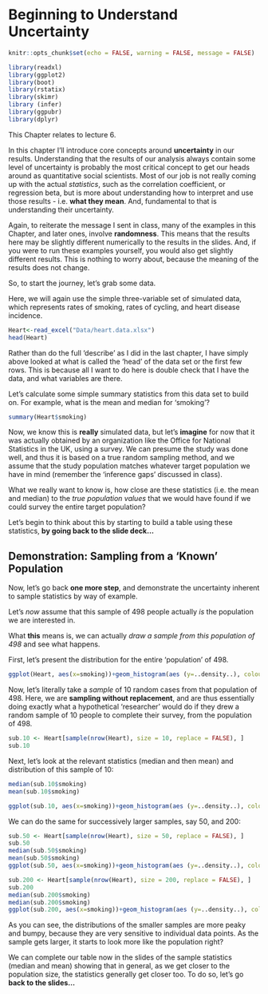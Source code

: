 # Beginning to Understand Uncertainty {#uncertainty}

```r
knitr::opts_chunk$set(echo = FALSE, warning = FALSE, message = FALSE)
```

```r
library(readxl)
library(ggplot2)
library(boot)
library(rstatix)
library(skimr)
library (infer)
library(ggpubr)
library(dplyr)

```

This Chapter relates to lecture 6.

In this chapter I'll introduce core concepts around **uncertainty** in our results. Understanding that the results of our analysis always contain some level of uncertainty is probably the most critical concept to get our heads around as quantitative social scientists. Most of our job is not really coming up with the actual *statistics*, such as the correlation coefficient, or regression beta, but is more about understanding how to interpret and use those results - i.e. **what they mean**. And, fundamental to that is understanding their uncertainty.

Again, to reiterate the message I sent in class, many of the examples in this Chapter, and later ones, involve **randomness**. This means that the results here may be slightly different numerically to the results in the slides. And, if you were to run these examples yourself, you would also get slightly different results. This is nothing to worry about, because the meaning of the results does not change.

So, to start the journey, let's grab some data.

Here, we will again use the simple three-variable set of simulated data, which represents rates of smoking, rates of cycling, and heart disease incidence.

```r
Heart<-read_excel("Data/heart.data.xlsx")
head(Heart)
```

Rather than do the full 'describe' as I did in the last chapter, I have simply above looked at what is called the 'head' of the data set or the first few rows. This is because all I want to do here is double check that I have the data, and what variables are there.

Let's calculate some simple summary statistics from this data set to build on. For example, what is the mean and median for 'smoking'?

```r
summary(Heart$smoking)
```

Now, we know this is **really** simulated data, but let's **imagine** for now that it was actually obtained by an organization like the Office for National Statistics in the UK, using a survey. We can presume the study was done well, and thus it is based on a true random sampling method, and we assume that the study population matches whatever target population we have in mind (remember the 'inference gaps' discussed in class).

What we really want to know is, how close are these statistics (i.e. the mean and median) to the *true population values* that we would have found if we could survey the entire target population?

Let's begin to think about this by starting to build a table using these statistics, **by going back to the slide deck...**

## Demonstration: Sampling from a 'Known' Population

Now, let's go back **one more step**, and demonstrate the uncertainty inherent to sample statistics by way of example.

Let's *now* assume that this sample of 498 people actually *is* the population we are interested in.

What **this** means is, we can actually *draw a sample from this population of 498* and see what happens.

First, let's present the distribution for the entire 'population' of 498.

```r
ggplot(Heart, aes(x=smoking))+geom_histogram(aes (y=..density..), colour="black", fill="white")

```

Now, let's literally take a *sample* of 10 random cases from that population of 498. Here, we are **sampling without replacement**, and are thus essentially doing exactly what a hypothetical 'researcher' would do if they drew a random sample of 10 people to complete their survey, from the population of 498.

```r
sub.10 <- Heart[sample(nrow(Heart), size = 10, replace = FALSE), ]
sub.10
```

Next, let's look at the relevant statistics (median and then mean) and distribution of this sample of 10:

```r
median(sub.10$smoking)
mean(sub.10$smoking)
```

```r
ggplot(sub.10, aes(x=smoking))+geom_histogram(aes (y=..density..), colour="black", fill="white")

```

We can do the same for successively larger samples, say 50, and 200:

```r
sub.50 <- Heart[sample(nrow(Heart), size = 50, replace = FALSE), ]
sub.50
median(sub.50$smoking)
mean(sub.50$smoking)
ggplot(sub.50, aes(x=smoking))+geom_histogram(aes (y=..density..), colour="black", fill="white")

```

```r
sub.200 <- Heart[sample(nrow(Heart), size = 200, replace = FALSE), ]
sub.200
median(sub.200$smoking)
median(sub.200$smoking)
ggplot(sub.200, aes(x=smoking))+geom_histogram(aes (y=..density..), colour="black", fill="white")

```

As you can see, the distributions of the smaller samples are more peaky and bumpy, because they are very sensitive to individual data points. As the sample gets larger, it starts to look more like the population right?

We can complete our table now in the slides of the sample statistics (median and mean) showing that in general, as we get closer to the population size, the statistics generally get closer too. To do so, let's go **back to the slides...**

